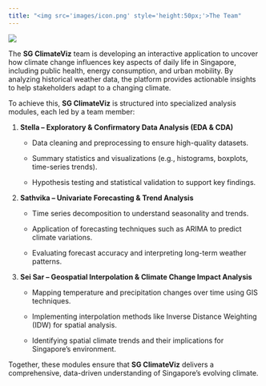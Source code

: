 ```yaml
---
title: "<img src='images/icon.png' style='height:50px;'>The Team"
---
```


![](images/Team.png){fig-align="center"}

The **SG ClimateViz** team is developing an interactive application to uncover how climate change influences key aspects of daily life in Singapore, including public health, energy consumption, and urban mobility. By analyzing historical weather data, the platform provides actionable insights to help stakeholders adapt to a changing climate.

To achieve this, **SG ClimateViz** is structured into specialized analysis modules, each led by a team member:

1.  **Stella – Exploratory & Confirmatory Data Analysis (EDA & CDA)**

    -   Data cleaning and preprocessing to ensure high-quality datasets.

    -   Summary statistics and visualizations (e.g., histograms, boxplots, time-series trends).

    -   Hypothesis testing and statistical validation to support key findings.

2.  **Sathvika – Univariate Forecasting & Trend Analysis**

    -   Time series decomposition to understand seasonality and trends.

    -   Application of forecasting techniques such as ARIMA to predict climate variations.

    -   Evaluating forecast accuracy and interpreting long-term weather patterns.

3.  **Sei Sar – Geospatial Interpolation & Climate Change Impact Analysis**

    -   Mapping temperature and precipitation changes over time using GIS techniques.

    -   Implementing interpolation methods like Inverse Distance Weighting (IDW) for spatial analysis.

    -   Identifying spatial climate trends and their implications for Singapore’s environment.

Together, these modules ensure that **SG ClimateViz** delivers a comprehensive, data-driven understanding of Singapore’s evolving climate.

